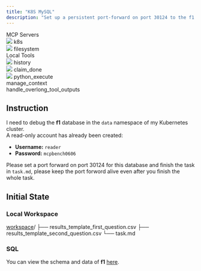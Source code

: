 ```yaml
---
title: "K8S MySQL"
description: "Set up a persistent port-forward on port 30124 to the f1 database, and complete the debugging task."
---
```


<Card>
<div className="tools-container">
<div className="mcp-servers-container">
<div className="mcp-servers-title">
MCP Servers
</div>
<div className="mcp-servers-grid">
<div className="mcp-server-item">
<img src="/icons/k8s.png" style={{height: "20px", width: "20px", margin: 0, padding: 0, display: 'inline-block'}} />
<span className="mcp-server-name">k8s</span>
</div>
<div className="mcp-server-item">
<img src="/icons/filesystem.png" style={{height: "20px", width: "20px", margin: 0, padding: 0, display: 'inline-block'}} />
<span className="mcp-server-name">filesystem</span>
</div>
</div>
</div>
<div className="local-tools-container">
<div className="mcp-servers-title">
Local Tools
</div>
<div className="local-tools-grid">
<div className="local-tool-item">
<img src="/icons/history.png" style={{height: "20px", width: "20px", margin: 0, padding: 0, display: 'inline-block'}} />
<span className="local-tool-name">history</span>
</div>
<div className="local-tool-item">
<img src="/icons/claim_done.png" style={{height: "20px", width: "20px", margin: 0, padding: 0, display: 'inline-block'}} />
<span className="local-tool-name">claim_done</span>
</div>
<div className="local-tool-item">
<img src="/icons/python.png" style={{height: "20px", width: "20px", margin: 0, padding: 0, display: 'inline-block'}} />
<span className="local-tool-name">python_execute</span>
</div>
<div className="local-tool-item">
<Icon icon="bars-progress" size={20} color="#4286f6" />
<span className="local-tool-name">manage_context</span>
</div>
<div className="local-tool-item">
<Icon icon="filter-list" size={20} color="#4286f6" />
<span className="local-tool-name">handle_overlong_tool_outputs</span>
</div>
</div>
</div>
</div>
</Card>











## Instruction

I need to debug the **f1** database in the `data` namespace of my Kubernetes cluster.  
A read-only account has already been created:  

- **Username:** `reader`  
- **Password:** `mcpbench0606`  

Please set a port forward on port 30124 for this database and finish the task in `task.md`, please keep the port forword alive even after you finish the whole task.

## Initial State

### Local Workspace

<div className="file-tree">
<a href="https://github.com/hkust-nlp/Toolathlon/tree/main/tasks/finalpool/k8s-mysql/initial_workspace">workspace</a>/
├── results_template_first_question.csv
├── results_template_second_question.csv
└── task.md
</div>

### SQL

You can view the schema and data of **f1** [here](https://github.com/hkust-nlp/Toolathlon/tree/main/tasks/finalpool/k8s-mysql/data).

 
